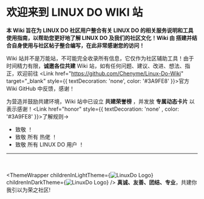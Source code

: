 
欢迎来到 LINUX DO WIKI 站
===

**本 Wiki 旨在为 LINUX DO 社区用户整合有关 LINUX DO 的相关服务说明和工具使用指南，以帮助您更好地了解 LINUX DO 及我们的社区文化！Wiki 由 <LinuxdoUserLink linuxdoUsername="chenyme"/> 搭建并结合自身使用与社区帖子整合编写，在此非常感谢您的访问！**

Wiki 站并不是万能站，不可能完全收录所有信息，它仅作为社区辅助工具！由于时间精力有限，**诚邀各位共建** Wiki 站，如有任何问题、建议、改进、想法、指正，欢迎前往 <Link href="https://github.com/Chenyme/Linux-Do-Wiki" target="_blank" style={{ textDecoration: 'none', color: '#3A9FE8' }}>官方 Wiki GitHub</Link> 中反馈，感谢！

为营造并鼓励共建环境，Wiki 站中已设立 <Link href="honor">**共建荣誉榜**</Link> ，并发放 **专属动态卡片** 以表示感谢！<Link href="honor" style={{ textDecoration: 'none' , color: '#3A9FE8' }}>了解规则→</Link>

- 致敬 <LinuxdoUserLink linuxdoUsername="neo"/>！
- 致敬 所有 热佬 ！
- 致敬 所有 LINUX DO 用户 ！
---

<br></br>
<ThemeWrapper
    childrenInLightTheme={<Image src='/linuxdo_logo_with_dark_text.png' width={220} height={100} alt="LinuxDo Logo"/>}
    childrenInDarkTheme={<Image src='/linuxdo_logo_with_light_text.png' width={220} height={100} alt="LinuxDo Logo"/>}
/>
**真诚、友善、团结、专业**，共建你我引以为荣之社区!